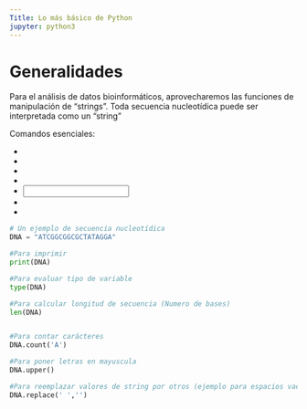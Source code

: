 ```yaml
---
Title: Lo más básico de Python
jupyter: python3
---
```


# Generalidades

Para el análisis de datos bioinformáticos, aprovecharemos las funciones de manipulación de "strings".
Toda secuencia nucleotídica puede ser interpretada como un "string"

Comandos esenciales:

- <print>
- <type>
- <len>
- <count>
- <input>
- <upper>
- <replace>


```python
# Un ejemplo de secuencia nucleotídica
DNA = "ATCGGCGGCGCTATAGGA"

#Para imprimir
print(DNA)

#Para evaluar tipo de variable
type(DNA)

#Para calcular longitud de secuencia (Numero de bases)
len(DNA)


#Para contar carácteres
DNA.count('A')

#Para poner letras en mayuscula
DNA.upper()

#Para reemplazar valores de string por otros (ejemplo para espacios vacíos)
DNA.replace(' ','')
```
